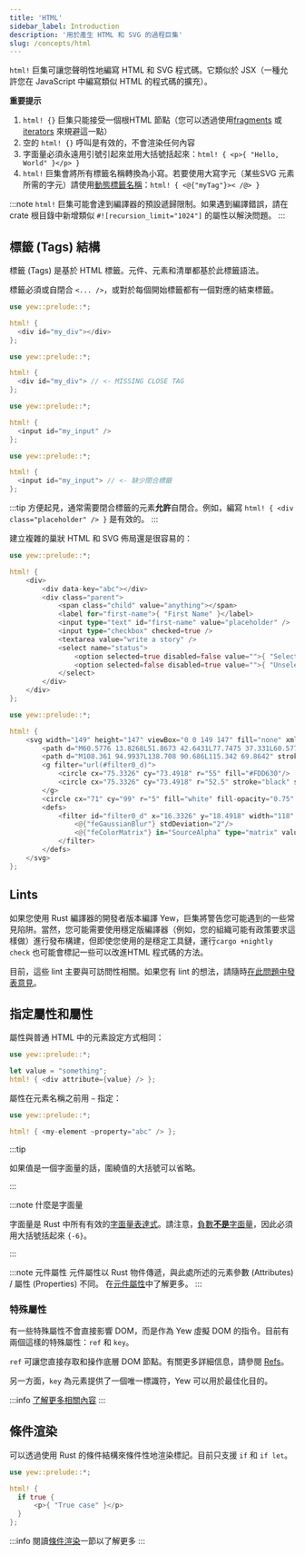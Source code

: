 ```yaml
---
title: 'HTML'
sidebar_label: Introduction
description: '用於產生 HTML 和 SVG 的過程巨集'
slug: /concepts/html
---
```



`html!` 巨集可讓您聲明性地編寫 HTML 和 SVG 程式碼。它類似於 JSX（一種允許您在 JavaScript 中編寫類似 HTML 的程式碼的擴充）。

**重要提示**

1. `html! {}` 巨集只能接受一個根HTML 節點（您可以透過使用[fragments](./fragments.mdx) 或[iterators](./../html/lists.mdx) 來規避這一點）
2. 空的 `html! {}` 呼叫是有效的，不會渲染任何內容
3. 字面量必須永遠用引號引起來並用大括號括起來：`html! { <p>{ "Hello, World" }</p> }`
4. `html!` 巨集會將所有標籤名稱轉換為小寫。若要使用大寫字元（某些SVG 元素所需的字元）請使用[動態標籤名稱](concepts/html/elements.mdx#dynamic-tag-names)：`html! { <@{"myTag"}>< /@> }`

:::note
`html!` 巨集可能會達到編譯器的預設遞歸限制。如果遇到編譯錯誤，請在 crate 根目錄中新增類似 `#![recursion_limit="1024"]` 的屬性以解決問題。
:::

## 標籤 (Tags) 結構

標籤 (Tags) 是基於 HTML 標籤。元件、元素和清單都基於此標籤語法。

標籤必須或自閉合 `<... />`，或對於每個開始標籤都有一個對應的結束標籤。

<Tabs>
  <TabItem value="Open - Close" label="Open - Close" default>

```rust
use yew::prelude::*;

html! {
  <div id="my_div"></div>
};
```

  </TabItem>
  <TabItem value="Invalid" label="Invalid">

```rust ,compile_fail
use yew::prelude::*;

html! {
  <div id="my_div"> // <- MISSING CLOSE TAG
};
```

  </TabItem>
</Tabs>

<Tabs>
  <TabItem value="Self-closing" label="Self-closing">

```rust
use yew::prelude::*;

html! {
  <input id="my_input" />
};
```

  </TabItem>
  <TabItem value="Invalid" label="Invalid">

```rust ,compile_fail
use yew::prelude::*;

html! {
  <input id="my_input"> // <- 缺少閉合標籤
};
```

  </TabItem>
</Tabs>

:::tip
方便起見，通常需要閉合標籤的元素**允許**自閉合。例如，編寫 `html! { <div class="placeholder" /> }` 是有效的。
:::

建立複雜的巢狀 HTML 和 SVG 佈局還是很容易的：

<Tabs>
  <TabItem value="HTML" label="HTML">

```rust
use yew::prelude::*;

html! {
    <div>
        <div data-key="abc"></div>
        <div class="parent">
            <span class="child" value="anything"></span>
            <label for="first-name">{ "First Name" }</label>
            <input type="text" id="first-name" value="placeholder" />
            <input type="checkbox" checked=true />
            <textarea value="write a story" />
            <select name="status">
                <option selected=true disabled=false value="">{ "Selected" }</option>
                <option selected=false disabled=true value="">{ "Unselected" }</option>
            </select>
        </div>
    </div>
};
```

  </TabItem>
  <TabItem value="SVG" label="SVG">

```rust
use yew::prelude::*;

html! {
    <svg width="149" height="147" viewBox="0 0 149 147" fill="none" xmlns="http://www.w3.org/2000/svg">
        <path d="M60.5776 13.8268L51.8673 42.6431L77.7475 37.331L60.5776 13.8268Z" fill="#DEB819"/>
        <path d="M108.361 94.9937L138.708 90.686L115.342 69.8642" stroke="black" stroke-width="4" stroke-linecap="round" stroke-linejoin="round"/>
        <g filter="url(#filter0_d)">
            <circle cx="75.3326" cy="73.4918" r="55" fill="#FDD630"/>
            <circle cx="75.3326" cy="73.4918" r="52.5" stroke="black" stroke-width="5"/>
        </g>
        <circle cx="71" cy="99" r="5" fill="white" fill-opacity="0.75" stroke="black" stroke-width="3"/>
        <defs>
            <filter id="filter0_d" x="16.3326" y="18.4918" width="118" height="118" filterUnits="userSpaceOnUse" color-interpolation-filters="sRGB">
                <@{"feGaussianBlur"} stdDeviation="2"/>
                <@{"feColorMatrix"} in="SourceAlpha" type="matrix" values="0 0 0 0 0 0 0 0 0 0 0 0 0 0 0 0 0 0 127 0"/>
            </filter>
        </defs>
    </svg>
};
```

  </TabItem>
</Tabs>

## Lints

如果您使用 Rust 編譯器的開發者版本編譯 Yew，巨集將警告您可能遇到的一些常見陷阱。當然，您可能需要使用穩定版編譯器（例如，您的組織可能有政策要求這樣做）進行發布構建，但即使您使用的是穩定工具鏈，運行`cargo +nightly check` 也可能會標記一些可以改進HTML 程式碼的方法。

目前，這些 lint 主要與可訪問性相關。如果您有 lint 的想法，請隨時[在此問題中發表意見](https://github.com/yewstack/yew/issues/1334)。

## 指定屬性和屬性

屬性與普通 HTML 中的元素設定方式相同：

```rust
use yew::prelude::*;

let value = "something";
html! { <div attribute={value} /> };
```

屬性在元素名稱之前用 `~` 指定：

```rust
use yew::prelude::*;

html! { <my-element ~property="abc" /> };
```

:::tip

如果值是一個字面量的話，圍繞值的大括號可以省略。

:::

:::note 什麼是字面量

字面量是 Rust 中所有有效的[字面量表達式](https://doc.rust-lang.org/reference/expressions/literal-expr.html)。請注意，[負數**不是**字面量](https://users.rust-lang.org/t/why-are-negative-value-literals-expressions/43333)，因此必須用大括號括起來 `{-6}`。

:::

:::note 元件屬性
元件屬性以 Rust 物件傳遞，與此處所述的元素參數 (Attributes) / 屬性 (Properties) 不同。
在[元件屬性](../function-components/properties.mdx)中了解更多。
:::

### 特殊屬性

有一些特殊屬性不會直接影響 DOM，而是作為 Yew 虛擬 DOM 的指令。目前有兩個這樣的特殊屬性：`ref` 和 `key`。

`ref` 可讓您直接存取和操作底層 DOM 節點。有關更多詳細信息，請參閱 [Refs](../function-components/node-refs.mdx)。

另一方面，`key` 為元素提供了一個唯一標識符，Yew 可以用於最佳化目的。

:::info
[了解更多相關內容](./html/lists)
:::

## 條件渲染


可以透過使用 Rust 的條件結構來條件性地渲染標記。目前只支援 `if` 和 `if let`。

```rust
use yew::prelude::*;

html! {
  if true {
      <p>{ "True case" }</p>
  }
};
```

:::info
閱讀[條件渲染](./conditional-rendering.mdx)一節以了解更多
:::
